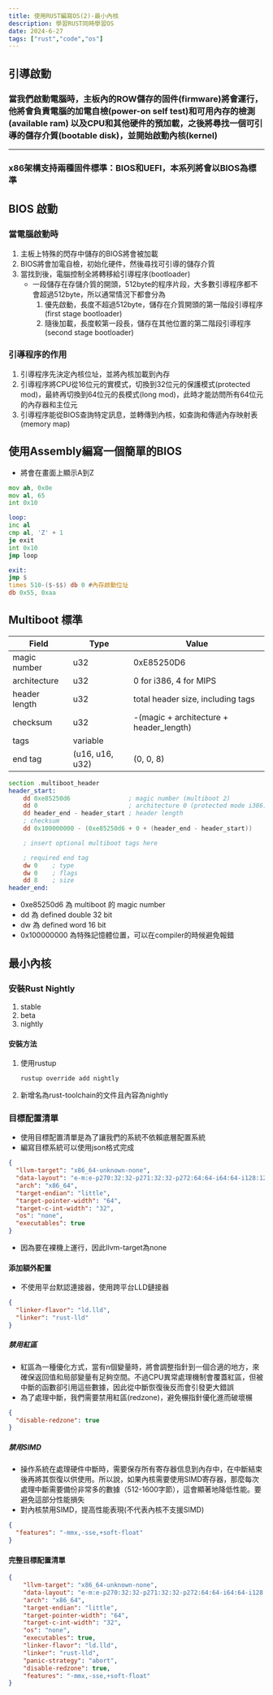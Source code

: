```yaml
---
title: 使用RUST編寫OS(2)-最小內核
description: 學習RUST同時學習OS
date: 2024-6-27
tags: ["rust","code","os"]
---
```


## 引導啟動

### 當我們啟動電腦時，主板內的ROW儲存的固件(firmware)將會運行，他將會負責電腦的加電自檢(power-on self test)和可用內存的檢測(available ram) 以及CPU和其他硬件的預加載，之後將尋找一個可引導的儲存介質(bootable disk)，並開始啟動內核(kernel)

---

### x86架構支持兩種固件標準：BIOS和UEFI，本系列將會以BIOS為標準

## BIOS 啟動

### 當電腦啟動時
1. 主板上特殊的閃存中儲存的BIOS將會被加載
2. BIOS將會加電自檢，初始化硬件，然後尋找可引導的儲存介質
3. 當找到後，電腦控制全將轉移給引導程序(bootloader)
   - 一段儲存在存儲介質的開頭，512byte的程序片段，大多數引導程序都不會超過512byte，所以通常情況下都會分為
     1. 優先啟動，長度不超過512byte，儲存在介質開頭的第一階段引導程序(first stage bootloader)
     2. 隨後加載，長度較第一段長，儲存在其他位置的第二階段引導程序(second stage bootloader)

### 引導程序的作用
1. 引導程序先決定內核位址，並將內核加載到內存
2. 引導程序將CPU從16位元的實模式，切換到32位元的保護模式(protected mod)，最終再切換到64位元的長模式(long mod)，此時才能訪問所有64位元的內存器和主位元
3. 引導程序能從BIOS查詢特定訊息，並轉傳到內核，如查詢和傳遞內存映射表 (memory map)

## 使用Assembly編寫一個簡單的BIOS
- 將會在畫面上顯示A到Z
```asm
mov ah, 0x0e
mov al, 65
int 0x10

loop:
inc al
cmp al, 'Z' + 1
je exit
int 0x10
jmp loop

exit:
jmp $
times 510-($-$$) db 0 #內存啟動位址
db 0x55, 0xaa

```

## Multiboot 標準

| Field         | Type            | Value                                   | 
|---------------|-----------------|-----------------------------------------|
| magic number  | u32             | 0xE85250D6                              |
| architecture  | u32             | 0 for i386, 4 for MIPS                  | 
| header length | u32             | total header size, including tags       |
| checksum      | u32             | -(magic + architecture + header_length) |
| tags          | variable        |                                         |
| end tag       | (u16, u16, u32) | (0, 0, 8)                               | 


```asm
section .multiboot_header
header_start:
    dd 0xe85250d6                ; magic number (multiboot 2)
    dd 0                         ; architecture 0 (protected mode i386)
    dd header_end - header_start ; header length
    ; checksum
    dd 0x100000000 - (0xe85250d6 + 0 + (header_end - header_start))

    ; insert optional multiboot tags here

    ; required end tag
    dw 0    ; type
    dw 0    ; flags
    dd 8    ; size
header_end:
```
- 0xe85250d6 為 multiboot 的 magic number
- dd 為 defined double 32 bit
- dw 為 defined word 16 bit
- 0x100000000 為特殊記憶體位置，可以在compiler的時候避免報錯
## 最小內核

### 安裝Rust Nightly
1. stable
2. beta
3. nightly

#### 安裝方法
1. 使用rustup
    ```bash
    rustup override add nightly
    ```
2. 新增名為rust-toolchain的文件且內容為nightly

### 目標配置清單
- 使用目標配置清單是為了讓我們的系統不依賴底層配置系統
- 編寫目標系統可以使用json格式完成
```json
{
  "llvm-target": "x86_64-unknown-none",
  "data-layout": "e-m:e-p270:32:32-p271:32:32-p272:64:64-i64:64-i128:128-f80:128-n8:16:32:64-S128",
  "arch": "x86_64",
  "target-endian": "little",
  "target-pointer-width": "64",
  "target-c-int-width": "32",
  "os": "none",
  "executables": true
}
```
- 因為要在裸機上運行，因此llvm-target為none

#### 添加額外配置
- 不使用平台默認連接器，使用跨平台LLD鏈接器
```json
{
  "linker-flavor": "ld.lld",
  "linker": "rust-lld"
}
```
##### 禁用紅區
- 紅區為一種優化方式，當有n個變量時，將會調整指針到一個合適的地方，來確保返回值和局部變量有足夠空間。不過CPU異常處理機制會覆蓋紅區，但被中斷的函數卻引用這些數據，因此從中斷恢復後反而會引發更大錯誤
- 為了處理中斷，我們需要禁用紅區(redzone)，避免榐指針優化進而破壞榐
```json
{
  "disable-redzone": true
}
```

##### 禁用SIMD
- 操作系統在處理硬件中斷時，需要保存所有寄存器信息到內存中，在中斷結束後再將其恢復以供使用。所以說，如果內核需要使用SIMD寄存器，那麼每次處理中斷需要備份非常多的數據（512-1600字節），這會顯著地降低性能。要避免這部分性能損失
- 對內核禁用SIMD，提高性能表現(不代表內核不支援SIMD)
```json
{
  "features": "-mmx,-sse,+soft-float"
}
```


#### 完整目標配置清單
```json
{
    "llvm-target": "x86_64-unknown-none",
    "data-layout": "e-m:e-p270:32:32-p271:32:32-p272:64:64-i64:64-i128:128-f80:128-n8:16:32:64-S128",
    "arch": "x86_64",
    "target-endian": "little",
    "target-pointer-width": "64",
    "target-c-int-width": "32",
    "os": "none",
    "executables": true,
    "linker-flavor": "ld.lld",
    "linker": "rust-lld",
    "panic-strategy": "abort",
    "disable-redzone": true,
    "features": "-mmx,-sse,+soft-float"
}
```
